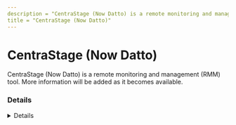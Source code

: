 ---
description = "CentraStage (Now Datto) is a remote monitoring and management (RMM) tool. More information will be added as it becomes available."
title = "CentraStage (Now Datto)"
---



# CentraStage (Now Datto)

CentraStage (Now Datto) is a remote monitoring and management (RMM) tool. More information will be added as it becomes available.

### Details
<Details author={""}
         category={""}
         created={""}
         website={""}
         lastModified={"2024-02-07"}
         privileges={""}
         free={ false }
         verification={ false }
/>

#### Installation Paths
<Card code={ ["CagService.exe", "AEMAgent.exe"] }/>





### Forensic Artifacts




#### Network Artifacts
<EuiSpacer size="xl"/>
<NetworkArtifactsTable data={ [{"Description": "Known remote domains", "Domains": ["*.rmm.datto.com", "*cc.centrastage.net", "datto.com/au/products/rmm/"], "Ports": []}] }/>




### Detections
- Detects potential network activity of CentraStage (Now Datto) RMM tool
  - [Sigma Rule](https://github.com/magicsword-io/LOLRMM/blob/main/detections/sigma/centrastage__now_datto__network_sigma.yml)
- Detects potential processes activity of CentraStage (Now Datto) RMM tool
  - [Sigma Rule](https://github.com/magicsword-io/LOLRMM/blob/main/detections/sigma/centrastage__now_datto__processes_sigma.yml)

### References
- [https://rmm.datto.com/help/de/Content/1INTRODUCTION/Requirements/AllowListRequirements.htm](https://rmm.datto.com/help/de/Content/1INTRODUCTION/Requirements/AllowListRequirements.htm)

